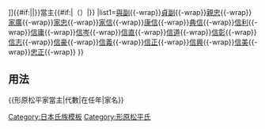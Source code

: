 {{Navbox
|name=形原松平家當主
|title=[[file:Maruni-Toshi_no_Monji.jpg|20px|丸中利字紋]][[形原松平家|{{#if:{{{3|}}}|{{{3|}}}|形原松平家}}]]{{#if:{{{1|}}}|{{{1|}}}|}}當主{{#if:{{{2|}}}|（{{{2|}}}）|}}
|list1=[[松平與副|與副]]{{-wrap}}[[松平貞副|貞副]]{{-wrap}}[[松平親忠 (形原松平家)|親忠]]{{-wrap}}[[松平家廣 (形原松平家)|家廣]]{{-wrap}}[[松平家忠 (形原松平家)|家忠]]{{-wrap}}[[松平家信|家信]]{{-wrap}}[[松平康信|康信]]{{-wrap}}[[松平典信|典信]]{{-wrap}}[[松平信利|信利]]{{-wrap}}[[松平信庸 (篠山藩主)|信庸]]{{-wrap}}[[松平信岑|信岑]]{{-wrap}}[[松平信直|信直]]{{-wrap}}[[松平信道|信道]]{{-wrap}}[[松平信彰|信彰]]{{-wrap}}[[松平信志|信志]]{{-wrap}}[[松平信豪|信豪]]{{-wrap}}[[松平信義 (丹波龜山藩主)|信義]]{{-wrap}}[[松平信正 (丹波龜山藩主)|信正]]{{-wrap}}[[松平信興 (形原松平家)|信興]]{{-wrap}}[[松平信美|信美]]{{-wrap}}[[松平忠正 (形原松平家)|忠正]]{{-wrap}}
}}<noinclude>

== 用法 ==
<nowiki>{{形原松平家當主|代數|在任年|家名}}</nowiki>
[[Category:日本氏族模板]]
[[Category:形原松平氏]]
</noinclude>